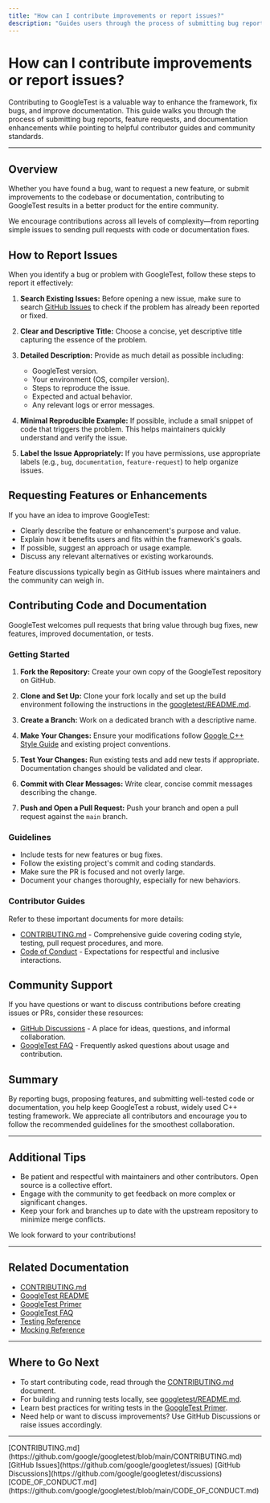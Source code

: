 ```yaml
---
title: "How can I contribute improvements or report issues?"
description: "Guides users through the process of submitting bug reports, feature requests, and documentation contributions, pointing to contributor guides and code of conduct."
---
```


# How can I contribute improvements or report issues?

Contributing to GoogleTest is a valuable way to enhance the framework, fix bugs, and improve documentation. This guide walks you through the process of submitting bug reports, feature requests, and documentation enhancements while pointing to helpful contributor guides and community standards.

---

## Overview

Whether you have found a bug, want to request a new feature, or submit improvements to the codebase or documentation, contributing to GoogleTest results in a better product for the entire community.

We encourage contributions across all levels of complexity—from reporting simple issues to sending pull requests with code or documentation fixes.

## How to Report Issues

When you identify a bug or problem with GoogleTest, follow these steps to report it effectively:

1. **Search Existing Issues:**
   Before opening a new issue, make sure to search [GitHub Issues](https://github.com/google/googletest/issues) to check if the problem has already been reported or fixed.

2. **Clear and Descriptive Title:**
   Choose a concise, yet descriptive title capturing the essence of the problem.

3. **Detailed Description:**
   Provide as much detail as possible including:
   - GoogleTest version.
   - Your environment (OS, compiler version).
   - Steps to reproduce the issue.
   - Expected and actual behavior.
   - Any relevant logs or error messages.

4. **Minimal Reproducible Example:**
   If possible, include a small snippet of code that triggers the problem. This helps maintainers quickly understand and verify the issue.

5. **Label the Issue Appropriately:**
   If you have permissions, use appropriate labels (e.g., `bug`, `documentation`, `feature-request`) to help organize issues.

## Requesting Features or Enhancements

If you have an idea to improve GoogleTest: 

- Clearly describe the feature or enhancement's purpose and value.
- Explain how it benefits users and fits within the framework's goals.
- If possible, suggest an approach or usage example.
- Discuss any relevant alternatives or existing workarounds.

Feature discussions typically begin as GitHub issues where maintainers and the community can weigh in.

## Contributing Code and Documentation

GoogleTest welcomes pull requests that bring value through bug fixes, new features, improved documentation, or tests.

### Getting Started

1. **Fork the Repository:**
   Create your own copy of the GoogleTest repository on GitHub.

2. **Clone and Set Up:**
   Clone your fork locally and set up the build environment following the instructions in the [googletest/README.md](googletest/README.md).

3. **Create a Branch:**
   Work on a dedicated branch with a descriptive name.

4. **Make Your Changes:**
   Ensure your modifications follow [Google C++ Style Guide](https://google.github.io/styleguide/cppguide.html) and existing project conventions.

5. **Test Your Changes:**
   Run existing tests and add new tests if appropriate. Documentation changes should be validated and clear.

6. **Commit with Clear Messages:**
   Write clear, concise commit messages describing the change.

7. **Push and Open a Pull Request:**
   Push your branch and open a pull request against the `main` branch.

### Guidelines

- Include tests for new features or bug fixes.
- Follow the existing project's commit and coding standards.
- Make sure the PR is focused and not overly large.
- Document your changes thoroughly, especially for new behaviors.

### Contributor Guides

Refer to these important documents for more details:

- [CONTRIBUTING.md](https://github.com/google/googletest/blob/main/CONTRIBUTING.md) - Comprehensive guide covering coding style, testing, pull request procedures, and more.
- [Code of Conduct](https://github.com/google/googletest/blob/main/CODE_OF_CONDUCT.md) - Expectations for respectful and inclusive interactions.

## Community Support

If you have questions or want to discuss contributions before creating issues or PRs, consider these resources:

- [GitHub Discussions](https://github.com/google/googletest/discussions) - A place for ideas, questions, and informal collaboration.
- [GoogleTest FAQ](https://github.com/google/googletest/blob/main/docs/faq.md) - Frequently asked questions about usage and contribution.

## Summary

By reporting bugs, proposing features, and submitting well-tested code or documentation, you help keep GoogleTest a robust, widely used C++ testing framework. We appreciate all contributors and encourage you to follow the recommended guidelines for the smoothest collaboration.

---

## Additional Tips

- Be patient and respectful with maintainers and other contributors. Open source is a collective effort.
- Engage with the community to get feedback on more complex or significant changes.
- Keep your fork and branches up to date with the upstream repository to minimize merge conflicts.

We look forward to your contributions!

---

## Related Documentation

- [CONTRIBUTING.md](https://github.com/google/googletest/blob/main/CONTRIBUTING.md)
- [GoogleTest README](README.md)
- [GoogleTest Primer](docs/primer.md)
- [GoogleTest FAQ](docs/faq.md)
- [Testing Reference](docs/reference/testing.md)
- [Mocking Reference](docs/reference/mocking.md)

---

## Where to Go Next

- To start contributing code, read through the [CONTRIBUTING.md](CONTRIBUTING.md) document.
- For building and running tests locally, see [googletest/README.md](googletest/README.md).
- Learn best practices for writing tests in the [GoogleTest Primer](docs/primer.md).
- Need help or want to discuss improvements? Use GitHub Discussions or raise issues accordingly.

---

<CardGroup cols={2}>
<Card title="Contribution Guide">
[CONTRIBUTING.md](https://github.com/google/googletest/blob/main/CONTRIBUTING.md)
</Card>
<Card title="Issue Tracker">
[GitHub Issues](https://github.com/google/googletest/issues)
</Card>
</CardGroup>

<CardGroup cols={2}>
<Card title="Community Discussions">
[GitHub Discussions](https://github.com/google/googletest/discussions)
</Card>
<Card title="Code of Conduct">
[CODE_OF_CONDUCT.md](https://github.com/google/googletest/blob/main/CODE_OF_CONDUCT.md)
</Card>
</CardGroup>